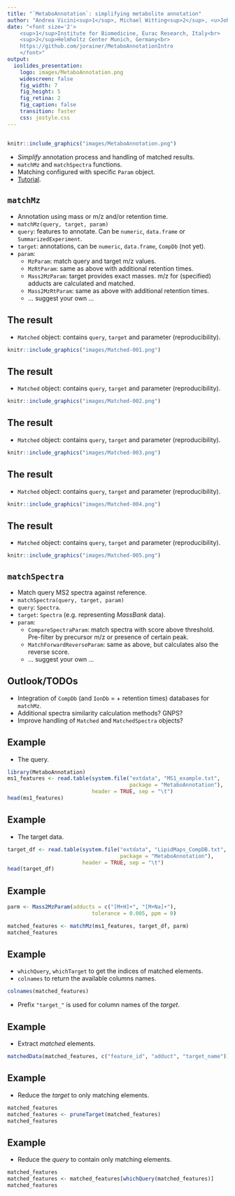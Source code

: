 ```yaml
---
title: "`MetaboAnnotation`: simplifying metabolite annotation"
author: "Andrea Vicini<sup>1</sup>, Michael Witting<sup>2</sup>, <u>Johannes Rainer</u><sup>1</sup><br><br>"
date: "<font size='2'>
    <sup>1</sup>Institute for Biomedicine, Eurac Research, Italy<br>
    <sup>2</sup>Helmholtz Center Munich, Germany<br>
	https://github.com/jorainer/MetaboAnnotationIntro
    </font>"
output:
  ioslides_presentation:
    logo: images/MetaboAnnotation.png
    widescreen: false
    fig_width: 7
    fig_height: 5
    fig_retina: 2
    fig_caption: false
    transition: faster
    css: jostyle.css
---
```


<style type="text/css">

slides > slide:not(.nobackground):after {
  content: '';
}

slides > slide {
    -webkit-transition:none !important;transition:none !important;
}

.build > * {
  -webkit-transition: opacity 0.1s ease-in-out;
  -webkit-transition-delay: 0.1s;
  -moz-transition: opacity 0.1s ease-in-out 0.1s;
  -o-transition: opacity 0.1s ease-in-out 0.1s;
  transition: opacity 0.1s ease-in-out 0.1s;
}

</style>

<!--
Export to pdf:
webshot function from webshot package.
Might have to change stuff in the style sheet to make it working.
library(webshot)
install_phantomjs()
rmdshot("Spectra.Rmd", "Spectra.pdf")
-->

## 

```r
knitr::include_graphics("images/MetaboAnnotation.png")
```

- *Simplify* annotation process and handling of matched results.
- `matchMz` and `matchSpectra` functions.
- Matching configured with specific `Param` object.
- [Tutorial](https://jorainer.github.io/SpectraTutorials/articles/Spectra-matching-with-MetaboAnnotation.html).


## `matchMz` {.smaller}

- Annotation using mass or m/z and/or retention time.
- `matchMz(query, target, param)`
- `query`: features to annotate. Can be `numeric`, `data.frame` or
  `SummarizedExperiment`.
- `target`: annotations, can be `numeric`, `data.frame`, `CompDb` (not yet).
- `param`: 
  - `MzParam`: match query and target m/z values.
  - `MzRtParam`: same as above with additional retention times.
  - `Mass2MzParam`: target provides exact masses. m/z for (specified) adducts
    are calculated and matched.
  - `Mass2MzRtParam`: same as above with additional retention times.
  - ... suggest your own ...


## The result

- `Matched` object: contains `query`, `target` and parameter (reproducibility).

<div>
```r
knitr::include_graphics("images/Matched-001.png")
```
</div>


## The result

- `Matched` object: contains `query`, `target` and parameter (reproducibility).

<div>
```r
knitr::include_graphics("images/Matched-002.png")
```
</div>

## The result

- `Matched` object: contains `query`, `target` and parameter (reproducibility).

<div>
```r
knitr::include_graphics("images/Matched-003.png")
```
</div>

## The result

- `Matched` object: contains `query`, `target` and parameter (reproducibility).

<div>
```r
knitr::include_graphics("images/Matched-004.png")
```
</div>

## The result

- `Matched` object: contains `query`, `target` and parameter (reproducibility).

<div>
```r
knitr::include_graphics("images/Matched-005.png")
```
</div>


## `matchSpectra` {.smaller}

- Match query MS2 spectra against reference.
- `matchSpectra(query, target, param)`
- `query`: `Spectra`.
- `target`: `Spectra` (e.g. representing *MassBank* data).
- `param`:
  - `CompareSpectraParam`: match spectra with score above threshold. Pre-filter
    by precursor m/z or presence of certain peak.
  - `MatchForwardReverseParam`: same as above, but calculates also the reverse
    score.
  - ... suggest your own ...


## Outlook/TODOs

- Integration of `CompDb` (and `IonDb` = + retention times) databases for
  `matchMz`.
- Additional spectra similarity calculation methods? GNPS?
- Improve handling of `Matched` and `MatchedSpectra` objects?


## Example {.smaller}

- The query.

```r
library(MetaboAnnotation)
ms1_features <- read.table(system.file("extdata", "MS1_example.txt",
                                       package = "MetaboAnnotation"),
                           header = TRUE, sep = "\t")
head(ms1_features)
```


## Example {.smaller}

- The target data.

```r
target_df <- read.table(system.file("extdata", "LipidMaps_CompDB.txt",
                                    package = "MetaboAnnotation"),
                        header = TRUE, sep = "\t")
head(target_df)
```

## Example {.smaller}

```r
parm <- Mass2MzParam(adducts = c("[M+H]+", "[M+Na]+"),
                           tolerance = 0.005, ppm = 0)

matched_features <- matchMz(ms1_features, target_df, parm)
matched_features
```


## Example {.smaller}

- `whichQuery`, `whichTarget` to get the indices of matched elements.
- `colnames` to return the available columns names.

```r
colnames(matched_features)
```

- Prefix `"target_"` is used for column names of the *target*.

## Example {.smaller}

- Extract *matched* elements.

```r
matchedData(matched_features, c("feature_id", "adduct", "target_name"))
```

## Example {.smaller}

- Reduce the *target* to only matching elements.

```r
matched_features
matched_features <- pruneTarget(matched_features)
matched_features
```

## Example {.smaller}

- Reduce the *query* to contain only matching elements.

```r
matched_features
matched_features <- matched_features[whichQuery(matched_features)]
matched_features
```

